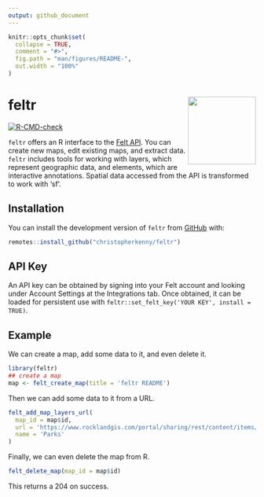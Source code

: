 ```yaml
---
output: github_document
---
```


<!-- README.md is generated from README.Rmd. Please edit that file -->

```r
knitr::opts_chunk$set(
  collapse = TRUE,
  comment = "#>",
  fig.path = "man/figures/README-",
  out.width = "100%"
)
```

# feltr <img src="man/figures/logo.png" align="right" height="138" />

<!-- badges: start -->
[![R-CMD-check](https://github.com/christopherkenny/feltr/actions/workflows/R-CMD-check.yaml/badge.svg)](https://github.com/christopherkenny/feltr/actions/workflows/R-CMD-check.yaml)
<!-- badges: end -->

`feltr` offers an R interface to the [Felt API](https://feltmaps.notion.site/Felt-Public-API-reference-c01e0e6b0d954a678c608131b894e8e1). 
You can create new maps, edit existing maps, and extract data.
`feltr` includes tools for working with layers, which represent geographic data, 
and elements, which are interactive annotations. Spatial data accessed from the API 
is transformed to work with 'sf'.

## Installation

You can install the development version of `feltr` from [GitHub](https://github.com/) with:

``` r
remotes::install_github("christopherkenny/feltr")
```

## API Key

An API key can be obtained by signing into your Felt account and looking under Account Settings at the Integrations tab.
Once obtained, it can be loaded for persistent use with `feltr::set_felt_key('YOUR KEY', install = TRUE)`.

## Example

We can create a map, add some data to it, and even delete it.

```r
library(feltr)
## create a map
map <- felt_create_map(title = 'feltr README')
```

Then we can add some data to it from a URL.

```r
felt_add_map_layers_url(
  map_id = map$id, 
  url = 'https://www.rocklandgis.com/portal/sharing/rest/content/items/73fc78cb0fb04580b4788937fe5ee697/data',
  name = 'Parks'
)
```

Finally, we can even delete the map from R.

```r
felt_delete_map(map_id = map$id)
```

This returns a 204 on success.
